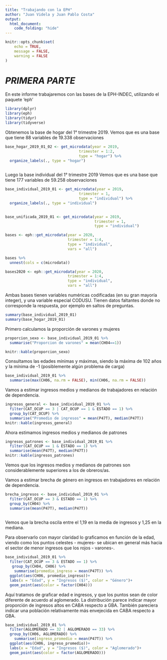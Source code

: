 ```yaml
---
title: "Trabajando con la EPH"
author: "Juan Videla y Juan Pablo Costa"
output: 
  html_document:
    code_folding: "hide"
---
```


```r
knitr::opts_chunk$set(
	echo = TRUE,
	message = FALSE,
	warning = FALSE
)
```
# *PRIMERA PARTE*

En este informe trabajaremos con las bases de la EPH-INDEC, utilizando el paquete 'eph'

```r
library(dplyr)
library(eph)
library(tidyr)
library(tidyverse)

```

Obtenemos la base de hogar del 1° trimestre 2019.
Vemos que es una base que tiene 88 variables de 19.338 observaciones


```r
base_hogar_2019_01_02 <- get_microdata(year = 2019,
                                 trimester = 1:2,
                                 type = "hogar") %>% 
  organize_labels(., type = "hogar")
                                 

```


Luego la base individual del 1° trimestre 2019
Vemos que es una base que tiene 177 variables de 59.258 observaciones

```r
base_individual_2019_01 <- get_microdata(year = 2019,
                                 trimester = 1,
                                 type = "individual") %>%
  organize_labels(., type = "individual")
                                

```

```r
base_unificada_2019_01 <- get_microdata(year = 2019,
                                        trimester = 1,
                                        type = "individual")


```



```r
bases <- eph::get_microdata(year = 2020,
                            trimester = 1:4,
                            type = "individual",
                            vars = "all")

bases %>% 
  unnest(cols = c(microdata))
```

```r
bases2020 <- eph::get_microdata(year = 2020,
                            trimester = 1:4,
                            type = "individual",
                            vars = "all")
```


Ambas bases tienen variables numéricas codificadas (en su gran mayoría integer), y una variable especial CODUSU.
Tienen datos faltantes donde no corresponde la respuesta, por ejemplo en saltos de preguntas.
```r
summary(base_individual_2019_01)
summary(base_hogar_2019_01)
```


Primero calculamos la proporción de varones y mujeres
```r
proporcion_sexo <- base_individual_2019_01 %>% 
  summarise("Proporcion de varones" = mean(CH04==1)) 

knitr::kable(proporcion_sexo)

```


Consultamos las edades mínimas y máximas, siendo la máxima de 102 años y la mínima de -1 (posiblemente algún problema de carga)
```r
base_individual_2019_01 %>% 
  summarise(max(CH06, na.rm = FALSE), min(CH06, na.rm = FALSE))
```


Vamos a estimar ingresos medios y medianos de trabajadores en relación de dependencia.

```r
ingresos_general <- base_individual_2019_01 %>% 
  filter(CAT_OCUP == 3 | CAT_OCUP == 1 & ESTADO == 1) %>% 
  group_by(CAT_OCUP) %>% 
  summarise("Promedio de ingresos" = mean(P47T), median(P47T))
knitr::kable(ingresos_general)
```

Ahora estimamos ingresos medios y medianos de patrones
```r
ingresos_patrones <- base_individual_2019_01 %>% 
  filter(CAT_OCUP == 1 & ESTADO == 1) %>% 
  summarise(mean(P47T), median(P47T))
knitr::kable(ingresos_patrones)
```

Vemos que los ingresos medios y medianos de patrones son considerablemente superiores a los de obreros/as.

Vamos a estimar brecha de género en ingresos en trabajadores en relación de dependencia.
```r
brecha_ingresos <- base_individual_2019_01 %>%
  filter(CAT_OCUP == 3 & ESTADO == 1) %>% 
  group_by(CH04) %>%
  summarise(mean(P47T), median(P47T))
  
```
Vemos que la brecha oscila entre el 1,19 en la media de ingresos y 1,25 en la mediana.

Para observarlo con mayor claridad lo graficamos en función de la edad, viendo como los puntos celestes - mujeres- se ubican en general más hacia el sector de menor ingresos que los rojos - varones-.

```r
base_individual_2019_01 %>% 
  filter(CAT_OCUP == 3 & ESTADO == 1) %>% 
   group_by(CH04, CH06) %>% 
    summarise(promedio_ingreso = mean(P47T)) %>% 
  ggplot(aes(CH06, promedio_ingreso))+
  labs(x = "Edad", y = "Ingresos ($)", color = "Género")+
  geom_point(aes(color = factor(CH04)))
```



Aquí tratamos de graficar edad e ingresos, y que los puntos sean de color diferente de acuerdo al aglomerado. La distribución parece indicar mayor proporción de ingresos altos en CABA respecto a GBA. También pareciera indicar una población relativamente más envejecida en CABA respecto a GBA.

```r
base_individual_2019_01 %>% 
  filter(AGLOMERADO == 32 | AGLOMERADO == 33) %>% 
  group_by(CH06, AGLOMERADO) %>% 
    summarise(ingreso_promedio = mean(P47T)) %>% 
  ggplot(aes(CH06, ingreso_promedio))+
  labs(x = "Edad", y = "Ingresos ($)", color = "Aglomerado")+
  geom_point(aes(color = factor(AGLOMERADO)))
```

